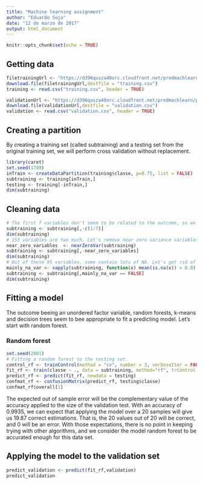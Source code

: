 ```yaml
---
title: "Machine learning assignment"
author: "Eduardo Suja"
date: "12 de marzo de 2017"
output: html_document
---
```


```r
knitr::opts_chunk$set(echo = TRUE)
```

## Getting data

```r
filetrainingUrl <- "https://d396qusza40orc.cloudfront.net/predmachlearn/pml-training.csv"
download.file(filetrainingUrl,destfile = "training.csv")
training <- read.csv("training.csv", header = TRUE)

validationUrl <- "https://d396qusza40orc.cloudfront.net/predmachlearn/pml-testing.csv"
download.file(validationUrl,destfile = "validation.csv")
validation <- read.csv("validation.csv", header = TRUE)
```

## Creating a partition
By creating a training set (called subtraining) and a testing set from the original training set, we will perform cross validation without replacement.

```r
library(caret)
set.seed(1789)
inTrain <- createDataPartition(training$classe, p=0.75, list = FALSE)
subtraining <- training[inTrain,]
testing <- training[-inTrain,]
dim(subtraining)
```

## Cleaning data

```r
# The first 7 variables don't seem to be related to the outcome, so we'll work whithout them
subtraining <- subtraining[,-c(1:7)]
dim(subtraining)
# 153 variables are two much. Let's remove near zero variance variables.
near_zero_variables  <- nearZeroVar(subtraining)
subtraining <- subtraining[,-near_zero_variables]
dim(subtraining)
# Out of these 95 variables, some contain lots of NA. Let's get rid of them.
mainly_na_var <- sapply(subtraining, function(x) mean(is.na(x)) > 0.8)
subtraining <- subtraining[,mainly_na_var == FALSE]
dim(subtraining)

```


## Fitting a model

The outcome beeing an unordered factor variable, random forests, k-means and decision trees seem to bee appropriate to fit a predicting model.
Let's start with random forest.

### Random forest

```r
set.seed(2001)
# Fitting a random forest to the testing set. 
control_rf <- trainControl(method = "cv", number = 3, verboseIter = FALSE)
fit_rf <- train(classe ~ ., data = subtraining, method="rf", trControl = control_rf)
predict_rf <- predict(fit_rf, newdata = testing)
confmat_rf <- confusionMatrix(predict_rf, testing$classe)
confmat_rf$overall[1]
```

The expected out of sample error will be the complementary value of the accuracy applied to the size of the validation test.
With an accuracy of 0.9935, we can expect that applying the model over a 20 samples will give us 19.87 correct estimations. That is, the 20 values out of 20 will be correct, and 0 will be an error.
With those expectations, there is no point in keeping trying with other algorithms, and we consider the model random forest to be accurated enough for this data set.

## Applying the model to the validation set

```r
predict_validation <- predict(fit_rf,validation)
predict_validation
```
